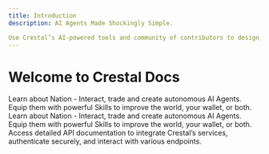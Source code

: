 ```yaml
---
title: Introduction
description: AI Agents Made Shockingly Simple.

Use Crestal’s AI-powered tools and community of contributors to design, launch, and evolve intelligent agents tailored to your needs — so you can start benefiting in minutes, not months."
---
```


<div style={{ textAlign:"center",padding:"20px 0" }}>
<h1 style={{ fontFamily:"'Space Mono', monospace",fontSize:"48px",fontWeight:"400",color:"#D0FF16" }}>
Welcome to Crestal Docs

</h1>

</div>

<Card title="Nation" icon="building-flag" href="/nation/overview">
  Learn about Nation - Interact, trade and create autonomous AI Agents. Equip them with powerful Skills to improve the world, your wallet, or both.
</Card>

<Card title="Nation" icon="screwdriver-wrench" href="/nation/overview">
  Learn about Nation - Interact, trade and create autonomous AI Agents. Equip them with powerful Skills to improve the world, your wallet, or both.
</Card>

<Card title="API Reference" icon="lock" href="/api-reference/">
  Access detailed API documentation to integrate Crestal’s services, authenticate securely, and interact with various endpoints.
</Card>